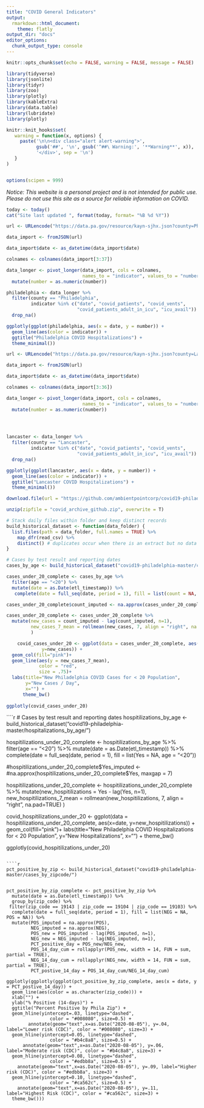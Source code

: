 ```yaml
---
title: "COVID General Indicators"
output:
  rmarkdown::html_document:
    theme: flatly
output_dir: "docs"
editor_options: 
  chunk_output_type: console
---
```


```r
knitr::opts_chunk$set(echo = FALSE, warning = FALSE, message = FALSE)

library(tidyverse)
library(jsonlite)
library(tidyr)
library(zoo)
library(plotly)
library(kableExtra)
library(data.table)
library(lubridate)
library(plotly)

knitr::knit_hooks$set(
   warning = function(x, options) {
     paste('\n\n<div class="alert alert-warning">',
           gsub('##', '\n', gsub('^##\ Warning:', '**Warning**', x)),
           '</div>', sep = '\n')
   }
)


options(scipen = 999) 
```

*Notice: This website is a personal project and is not intended for public use. Please do not use this site as a source for reliable information on COVID.*

```r

today <- today()
cat("Site last updated ", format(today, format= "%B %d %Y"))
```


```r

url <- URLencode("https://data.pa.gov/resource/kayn-sjhx.json?county=Philadelphia")

data_import <- fromJSON(url)

data_import$date <- as_datetime(data_import$date)

colnames <- colnames(data_import[3:37])

data_longer <- pivot_longer(data_import, cols = colnames, 
                            names_to = "indicator", values_to = "number") %>%
  mutate(number = as.numeric(number))

```


```r

philadelphia <- data_longer %>% 
  filter(county == "Philadelphia", 
         indicator %in% c("date", "covid_patients", "covid_vents", 
                          "covid_patients_adult_in_icu", "icu_avail")) %>% 
  drop_na()

ggplotly(ggplot(philadelphia, aes(x = date, y = number)) + 
  geom_line(aes(color = indicator)) +
  ggtitle("Philadelphia COVID Hospitalizations") +
  theme_minimal())
```

```r

url <- URLencode("https://data.pa.gov/resource/kayn-sjhx.json?county=Lancaster")

data_import <- fromJSON(url)

data_import$date <- as_datetime(data_import$date)

colnames <- colnames(data_import[3:36])

data_longer <- pivot_longer(data_import, cols = colnames, 
                            names_to = "indicator", values_to = "number") %>%
  mutate(number = as.numeric(number))


           
```

```r

lancaster <- data_longer %>% 
  filter(county == "Lancaster", 
         indicator %in% c("date", "covid_patients", "covid_vents", 
                          "covid_patients_adult_in_icu", "icu_avail")) %>% 
  drop_na()

ggplotly(ggplot(lancaster, aes(x = date, y = number)) + 
  geom_line(aes(color = indicator)) +
  ggtitle("Lancaster COVID Hospitalizations") +
  theme_minimal())
```

```r

download.file(url = "https://github.com/ambientpointcorp/covid19-philadelphia/archive/master.zip", destfile = "covid_archive_github.zip")

unzip(zipfile = "covid_archive_github.zip", overwrite = T)

# Stack daily files within folder and keep distinct records
build_historical_dataset <- function(data_folder) {
  list.files(path = data_folder, full.names = TRUE) %>%
    map_dfr(read_csv) %>%
    distinct() # duplicates occur when there is an extract but no data update
}

# Cases by test result and reporting dates
cases_by_age <- build_historical_dataset("covid19-philadelphia-master/cases_by_age/")

cases_under_20_complete <- cases_by_age %>% 
  filter(age == "<20") %>% 
  mutate(date = as.Date(etl_timestamp)) %>% 
   complete(date = full_seq(date, period = 1), fill = list(count = NA, age = "<20"))

cases_under_20_complete$count_imputed <- na.approx(cases_under_20_complete$count, maxgap = 7)

cases_under_20_complete <- cases_under_20_complete %>% 
  mutate(new_cases = count_imputed - lag(count_imputed, n=1),
         new_cases_7_mean = rollmean(new_cases, 7, align = "right", na.pad=TRUE)
         )

    covid_cases_under_20 <- ggplot(data = cases_under_20_complete, aes(x=date,
             y=new_cases)) +
  geom_col(fill="pink")+
  geom_line(aes(y = new_cases_7_mean), 
            color = "red", 
            size = .75)+
  labs(title="New Philadelphia COVID Cases for < 20 Population",
       y="New Cases / Day",
       x="") +
      theme_bw()
  
ggplotly(covid_cases_under_20)


```


````r

# Cases by test result and reporting dates
hospitilizations_by_age <- build_historical_dataset("covid19-philadelphia-master/hospitalizations_by_age/")

hospitilizations_under_20_complete <- hospitilizations_by_age %>% 
  filter(age == "<20") %>% 
  mutate(date = as.Date(etl_timestamp)) %>% 
   complete(date = full_seq(date, period = 1), fill = list(Yes = NA, age = "<20"))

#hospitilizations_under_20_complete$Yes_imputed <- #na.approx(hospitilizations_under_20_complete$Yes, maxgap = 7)

hospitilizations_under_20_complete <- hospitilizations_under_20_complete %>% 
  mutate(new_hospitilizations = Yes - lag(Yes, n=1),
         new_hospitilizations_7_mean = rollmean(new_hospitilizations, 7, align = "right", na.pad=TRUE)
         )

covid_hospitilizations_under_20 <- ggplot(data = hospitilizations_under_20_complete, aes(x=date,
             y=new_hospitilizations)) +
  geom_col(fill="pink")+
  labs(title="New Philadelphia COVID Hospitalizations for < 20 Population",
       y="New Hospitalizations",
       x="") +
      theme_bw()
  
ggplotly(covid_hospitilizations_under_20)

```

````r

pct_positive_by_zip <- build_historical_dataset("covid19-philadelphia-master/cases_by_zipcode/")


pct_positive_by_zip_complete <- pct_positive_by_zip %>% 
  mutate(date = as.Date(etl_timestamp)) %>% 
  group_by(zip_code) %>% 
 filter(zip_code == 19143 | zip_code == 19104 | zip_code == 19103) %>% 
  complete(date = full_seq(date, period = 1), fill = list(NEG = NA, POS = NA)) %>%
  mutate(POS_imputed = na.approx(POS),
         NEG_imputed = na.approx(NEG),
         POS_new = POS_imputed - lag(POS_imputed, n=1),
         NEG_new = NEG_imputed - lag(NEG_imputed, n=1),
         PCT_positive_day = POS_new/NEG_new,
         POS_14_day_cum = rollapplyr(POS_new, width = 14, FUN = sum, partial = TRUE),
         NEG_14_day_cum = rollapplyr(NEG_new, width = 14, FUN = sum, partial = TRUE),
         PCT_postive_14_day = POS_14_day_cum/NEG_14_day_cum)

ggplotly(ggplotly(ggplot(pct_positive_by_zip_complete, aes(x = date, y = PCT_postive_14_day)) + 
  geom_line(aes(color = as.character(zip_code))) +
  xlab("") +
  ylab("% Positive (14-days)") +
  ggtitle("Percent Positive by Phila Zip") +
  geom_hline(yintercept=.03, linetype="dashed", 
                color = "#008080", size=0.5) +
        annotate(geom="text",x=as.Date("2020-08-05"), y=.04, label="Lower risk (CDC)", color = "#008080", size=3) +
  geom_hline(yintercept=0.05, linetype="dashed", 
                color = "#b4c8a8", size=0.5) +
      annotate(geom="text",x=as.Date("2020-08-05"), y=.06, label="Moderate risk (CDC)", color = "#b4c8a8", size=3) +
  geom_hline(yintercept=0.08, linetype="dashed", 
                color = "#edbb8a", size=0.5) +
    annotate(geom="text",x=as.Date("2020-08-05"), y=.09, label="Higher risk (CDC)", color = "#edbb8a", size=3) +
  geom_hline(yintercept=0.10, linetype="dashed", 
                color = "#ca562c", size=0.5) +
    annotate(geom="text",x=as.Date("2020-08-05"), y=.11, label="Highest Risk (CDC)", color = "#ca562c", size=3) +
  theme_bw()))
```